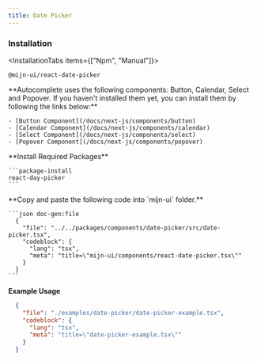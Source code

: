 ```yaml
---
title: Date Picker
---
```




<ComponentPreview>
  <DatePickerExample />
</ComponentPreview>

### Installation

<InstallationTabs items={["Npm", "Manual"]}>
  <InstallationTabsContent value="Npm">
  ```package-install
  @mijn-ui/react-date-picker
  ```
  </InstallationTabsContent>
  <InstallationTabsContent value="Manual">
  <Steps>
  <Step>
   **Autocomplete uses the following components: Button, Calendar, Select and Popover. If you haven't installed them yet, you can install them by following the links below:**

    - [Button Component](/docs/next-js/components/button)
    - [Calendar Component](/docs/next-js/components/calendar)
    - [Select Component](/docs/next-js/components/select)
    - [Popover Component](/docs/next-js/components/popover)

  </Step>
  <Step>
    **Install Required Packages**

    ```package-install
    react-day-picker
    ```

  </Step>

  <Step>
    **Copy and paste the following code into  `mijn-ui` folder.**

    ```json doc-gen:file
      {
        "file": "../../packages/components/date-picker/src/date-picker.tsx",
        "codeblock": {
          "lang": "tsx",
          "meta": "title=\"mijn-ui/components/react-date-picker.tsx\""
        }
      }
    ```
  </Step>
</Steps>
</InstallationTabsContent>
</InstallationTabs>

**Example Usage**

```json doc-gen:file
  {
    "file": "./examples/date-picker/date-picker-example.tsx",
    "codeblock": {
      "lang": "tsx",
      "meta": "title=\"date-picker-example.tsx\""
    }
  }
```
